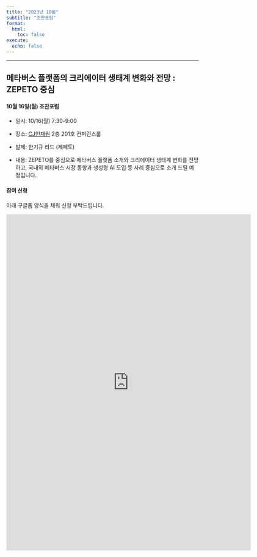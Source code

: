 ```yaml
---
title: "2023년 10월"
subtitle: "조찬포럼"
format:
  html:
    toc: false
execute:
  echo: false
---
```


------------------------------------------------------------------------

## 메타버스 플랫폼의 크리에이터 생태계 변화와 전망 : ZEPETO 중심

#### 10월 16일(월) 조찬포럼

-   일시: 10/16(월) 7:30-9:00

-   장소: [CJ인재원](https://naver.me/FGoeILmX) 2층 201호 컨퍼런스룸

-   발제: 한기규 리드 (제페토) 

-   내용: ZEPETO를 중심으로 메타버스 플랫폼 소개와 크리에이터 생태계 변화를 전망하고, 국내외 메타버스 시장 동향과 생성형 AI 도입 등 사례 중심으로 소개 드릴 예정입니다.


#### 참여 신청

아래 구글폼 양식을 채워 신청 부탁드립니다.

<iframe src="https://docs.google.com/forms/d/e/1FAIpQLSdHuDNu4vcZt0GRiPOV2NV94nBUe1VFTLDIV4BeuP0WF1Aayw/viewform?embedded=true" width="640" height="880" frameborder="0" marginheight="0" marginwidth="0">로드 중…</iframe>

